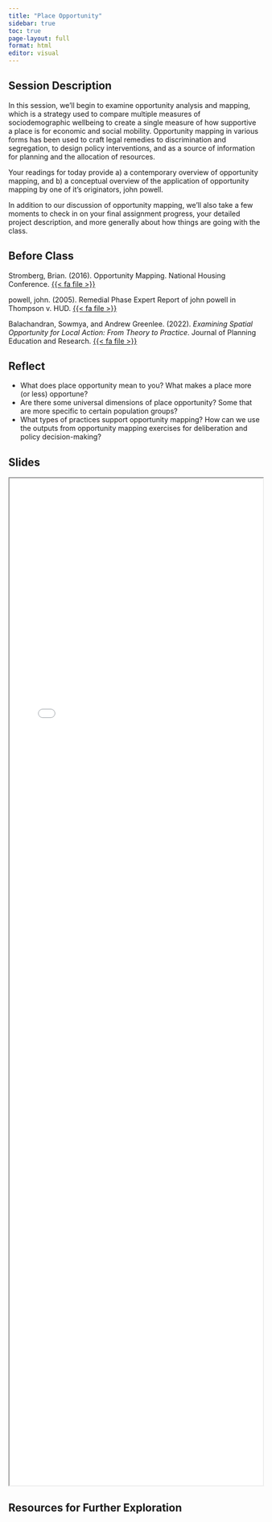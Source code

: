 ```yaml
---
title: "Place Opportunity"
sidebar: true
toc: true
page-layout: full
format: html
editor: visual
---
```


## Session Description

In this session, we'll begin to examine opportunity analysis and mapping, which is a strategy used to compare multiple measures of sociodemographic wellbeing to create a single measure of how supportive a place is for economic and social mobility. Opportunity mapping in various forms has been used to craft legal remedies to discrimination and segregation, to design policy interventions, and as a source of information for planning and the allocation of resources.

Your readings for today provide a) a contemporary overview of opportunity mapping, and b) a conceptual overview of the application of opportunity mapping by one of it's originators, john powell.

In addition to our discussion of opportunity mapping, we'll also take a few moments to check in on your final assignment progress, your detailed project description, and more generally about how things are going with the class.

## Before Class

Stromberg, Brian. (2016). Opportunity Mapping. National Housing Conference. [{{< fa file >}}](https://uofi.box.com/s/4vb4oxiahv766yo3h32s8v6ya40nqep7)

powell, john. (2005). Remedial Phase Expert Report of john powell in Thompson v. HUD. [{{< fa file >}}](https://uofi.box.com/s/e6bqy75i2v81bmrdbavs8ct579ojnezp)

Balachandran, Sowmya, and Andrew Greenlee. (2022). *Examining Spatial Opportunity for Local Action: From Theory to Practice*. Journal of Planning Education and Research. [{{< fa file >}}](https://uofi.box.com/s/vc4krsnh41qshsmjxb903x0l4xoo5h5z)

## Reflect

-   What does place opportunity mean to you? What makes a place more (or less) opportune?
-   Are there some universal dimensions of place opportunity? Some that are more specific to certain population groups?
-   What types of practices support opportunity mapping? How can we use the outputs from opportunity mapping exercises for deliberation and policy decision-making?

## Slides

```{=html}
<iframe class="slide-deck" src="../slides/S18_Opportunity_Mapping/index.html" style="width:100%;height:50vh;margin:0;padding:0"; frameborder="2"></iframe>
```

## Resources for Further Exploration
